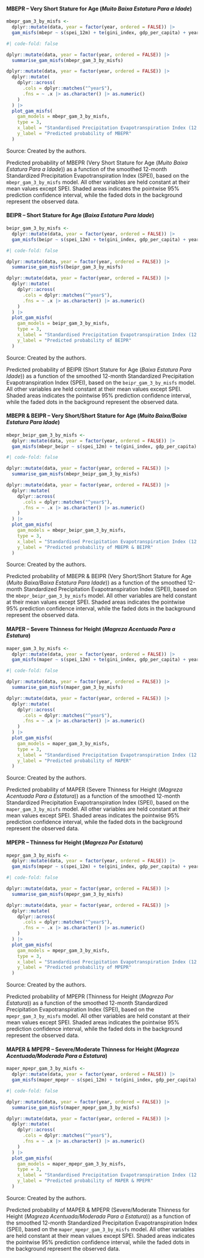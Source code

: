 :::: {.panel-tabset}
#### MBEPR – Very Short Stature for Age (*Muito Baixa Estatura Para a Idade*)

```r
mbepr_gam_3_by_misfs <-
  dplyr::mutate(data, year = factor(year, ordered = FALSE)) |>
  gam_misfs(mbepr ~ s(spei_12m) + te(gini_index, gdp_per_capita) + year)
```

```r
#| code-fold: false

dplyr::mutate(data, year = factor(year, ordered = FALSE)) |>
  summarise_gam_misfs(mbepr_gam_3_by_misfs)
```

::: {#fig-mbepr-gam-3-by-misfs-prediction-versus-spei}
```r
dplyr::mutate(data, year = factor(year, ordered = FALSE)) |>
  dplyr::mutate(
    dplyr::across(
      .cols = dplyr::matches("^year$"),
      .fns = ~ .x |> as.character() |> as.numeric()
    )
  ) |>
  plot_gam_misfs(
    gam_models = mbepr_gam_3_by_misfs,
    type = 3,
    x_label = "Standardised Precipitation Evapotranspiration Index (12 months)",
    y_label = "Predicted probability of MBEPR"
  )
```

[Source: Created by the authors.]{.legend}

Predicted probability of MBEPR (Very Short Stature for Age (*Muito Baixa Estatura Para a Idade*)) as a function of the smoothed 12-month Standardized Precipitation Evapotranspiration Index (SPEI), based on the `mbepr_gam_3_by_misfs` model. All other variables are held constant at their mean values except SPEI. Shaded areas indicates the pointwise 95% prediction confidence interval, while the faded dots in the background represent the observed data.
:::

#### BEIPR – Short Stature for Age (*Baixa Estatura Para Idade*)

```r
beipr_gam_3_by_misfs <-
  dplyr::mutate(data, year = factor(year, ordered = FALSE)) |>
  gam_misfs(beipr ~ s(spei_12m) + te(gini_index, gdp_per_capita) + year)
```

```r
#| code-fold: false

dplyr::mutate(data, year = factor(year, ordered = FALSE)) |>
  summarise_gam_misfs(beipr_gam_3_by_misfs)
```

::: {#fig-beipr-gam-3-by-misfs-prediction-versus-spei}
```r
dplyr::mutate(data, year = factor(year, ordered = FALSE)) |>
  dplyr::mutate(
    dplyr::across(
      .cols = dplyr::matches("^year$"),
      .fns = ~ .x |> as.character() |> as.numeric()
    )
  ) |>
  plot_gam_misfs(
    gam_models = beipr_gam_3_by_misfs,
    type = 3,
    x_label = "Standardised Precipitation Evapotranspiration Index (12 months)",
    y_label = "Predicted probability of BEIPR"
  )
```

[Source: Created by the authors.]{.legend}

Predicted probability of BEIPR (Short Stature for Age (*Baixa Estatura Para Idade*)) as a function of the smoothed 12-month Standardized Precipitation Evapotranspiration Index (SPEI), based on the `beipr_gam_3_by_misfs` model. All other variables are held constant at their mean values except SPEI. Shaded areas indicates the pointwise 95% prediction confidence interval, while the faded dots in the background represent the observed data.
:::

#### MBEPR & BEIPR – Very Short/Short Stature for Age (*Muito Baixa/Baixa Estatura Para Idade*)

```r
mbepr_beipr_gam_3_by_misfs <-
  dplyr::mutate(data, year = factor(year, ordered = FALSE)) |>
  gam_misfs(mbepr_beipr ~ s(spei_12m) + te(gini_index, gdp_per_capita) + year)
```

```r
#| code-fold: false

dplyr::mutate(data, year = factor(year, ordered = FALSE)) |>
  summarise_gam_misfs(mbepr_beipr_gam_3_by_misfs)
```

::: {#fig-mbepr-beipr-gam-3-by-misfs-prediction-versus-spei}
```r
dplyr::mutate(data, year = factor(year, ordered = FALSE)) |>
  dplyr::mutate(
    dplyr::across(
      .cols = dplyr::matches("^year$"),
      .fns = ~ .x |> as.character() |> as.numeric()
    )
  ) |>
  plot_gam_misfs(
    gam_models = mbepr_beipr_gam_3_by_misfs,
    type = 3,
    x_label = "Standardised Precipitation Evapotranspiration Index (12 months)",
    y_label = "Predicted probability of MBEPR & BEIPR"
  )
```

[Source: Created by the authors.]{.legend}

Predicted probability of MBEPR & BEIPR (Very Short/Short Stature for Age (*Muito Baixa/Baixa Estatura Para Idade*)) as a function of the smoothed 12-month Standardized Precipitation Evapotranspiration Index (SPEI), based on the `mbepr_beipr_gam_3_by_misfs` model. All other variables are held constant at their mean values except SPEI. Shaded areas indicates the pointwise 95% prediction confidence interval, while the faded dots in the background represent the observed data.
:::

#### MAPER – Severe Thinness for Height (*Magreza Acentuada Para a Estatura*)

```r
maper_gam_3_by_misfs <-
  dplyr::mutate(data, year = factor(year, ordered = FALSE)) |>
  gam_misfs(maper ~ s(spei_12m) + te(gini_index, gdp_per_capita) + year)
```

```r
#| code-fold: false

dplyr::mutate(data, year = factor(year, ordered = FALSE)) |>
  summarise_gam_misfs(maper_gam_3_by_misfs)
```

::: {#fig-maper-gam-3-by-misfs-prediction-versus-spei}
```r
dplyr::mutate(data, year = factor(year, ordered = FALSE)) |>
  dplyr::mutate(
    dplyr::across(
      .cols = dplyr::matches("^year$"),
      .fns = ~ .x |> as.character() |> as.numeric()
    )
  ) |>
  plot_gam_misfs(
    gam_models = maper_gam_3_by_misfs,
    type = 3,
    x_label = "Standardised Precipitation Evapotranspiration Index (12 months)",
    y_label = "Predicted probability of MAPER"
  )
```

[Source: Created by the authors.]{.legend}

Predicted probability of MAPER (Severe Thinness for Height (*Magreza Acentuada Para a Estatura*)) as a function of the smoothed 12-month Standardized Precipitation Evapotranspiration Index (SPEI), based on the `maper_gam_3_by_misfs` model. All other variables are held constant at their mean values except SPEI. Shaded areas indicates the pointwise 95% prediction confidence interval, while the faded dots in the background represent the observed data.
:::

#### MPEPR – Thinness for Height (*Magreza Por Estatura*)

```r
mpepr_gam_3_by_misfs <-
  dplyr::mutate(data, year = factor(year, ordered = FALSE)) |>
  gam_misfs(mpepr ~ s(spei_12m) + te(gini_index, gdp_per_capita) + year)
```

```r
#| code-fold: false

dplyr::mutate(data, year = factor(year, ordered = FALSE)) |>
  summarise_gam_misfs(mpepr_gam_3_by_misfs)
```

::: {#fig-mpepr-gam-3-by-misfs-prediction-versus-spei}
```r
dplyr::mutate(data, year = factor(year, ordered = FALSE)) |>
  dplyr::mutate(
    dplyr::across(
      .cols = dplyr::matches("^year$"),
      .fns = ~ .x |> as.character() |> as.numeric()
    )
  ) |>
  plot_gam_misfs(
    gam_models = mpepr_gam_3_by_misfs,
    type = 3,
    x_label = "Standardised Precipitation Evapotranspiration Index (12 months)",
    y_label = "Predicted probability of MPEPR"
  )
```

[Source: Created by the authors.]{.legend}

Predicted probability of MPEPR (Thinness for Height (*Magreza Por Estatura*)) as a function of the smoothed 12-month Standardized Precipitation Evapotranspiration Index (SPEI), based on the `mpepr_gam_3_by_misfs` model. All other variables are held constant at their mean values except SPEI. Shaded areas indicates the pointwise 95% prediction confidence interval, while the faded dots in the background represent the observed data.
:::

#### MAPER & MPEPR – Severe/Moderate Thinness for Height (*Magreza Acentuada/Moderada Para a Estatura*)

```r
maper_mpepr_gam_3_by_misfs <-
  dplyr::mutate(data, year = factor(year, ordered = FALSE)) |>
  gam_misfs(maper_mpepr ~ s(spei_12m) + te(gini_index, gdp_per_capita) + year)
```

```r
#| code-fold: false

dplyr::mutate(data, year = factor(year, ordered = FALSE)) |>
  summarise_gam_misfs(maper_mpepr_gam_3_by_misfs)
```

::: {#fig-maper-mpepr-gam-3-by-misfs-prediction-versus-spei}
```r
dplyr::mutate(data, year = factor(year, ordered = FALSE)) |>
  dplyr::mutate(
    dplyr::across(
      .cols = dplyr::matches("^year$"),
      .fns = ~ .x |> as.character() |> as.numeric()
    )
  ) |>
  plot_gam_misfs(
    gam_models = maper_mpepr_gam_3_by_misfs,
    type = 3,
    x_label = "Standardised Precipitation Evapotranspiration Index (12 months)",
    y_label = "Predicted probability of MAPER & MPEPR"
  )
```

[Source: Created by the authors.]{.legend}

Predicted probability of MAPER & MPEPR (Severe/Moderate Thinness for Height (*Magreza Acentuada/Moderada Para a Estatura*)) as a function of the smoothed 12-month Standardized Precipitation Evapotranspiration Index (SPEI), based on the `maper_mpepr_gam_3_by_misfs` model. All other variables are held constant at their mean values except SPEI. Shaded areas indicates the pointwise 95% prediction confidence interval, while the faded dots in the background represent the observed data.
:::
::::
